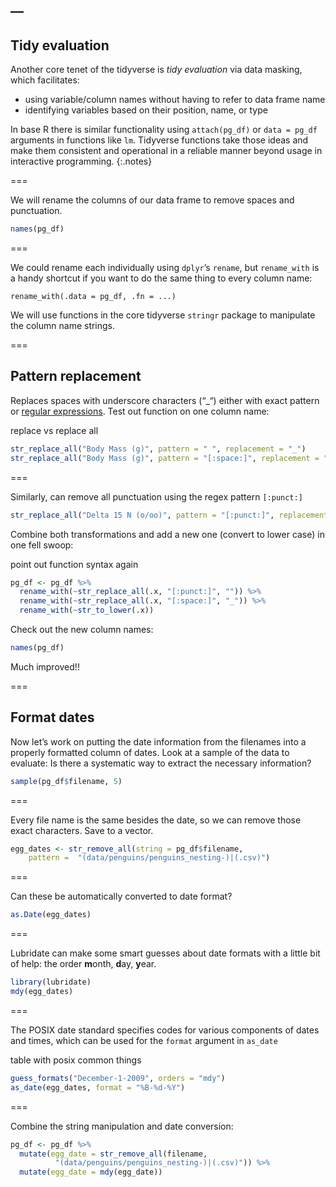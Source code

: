 ---
---

## Tidy evaluation

Another core tenet of the tidyverse is *tidy evaluation* via data masking, which facilitates:

- using variable/column names without having to refer to data frame name
- identifying variables based on their position, name, or type

In base R there is similar functionality using `attach(pg_df)` or `data = pg_df` arguments in functions like `lm`. Tidyverse functions take those ideas and make them consistent and operational in a reliable manner beyond usage in interactive programming.
{:.notes}

===

We will rename the columns of our data frame to remove spaces and punctuation.

```r
names(pg_df)
```


===

We could rename each individually using `dplyr`'s `rename`, but `rename_with` is a handy shortcut if you want to do the same thing to every column name:

```
rename_with(.data = pg_df, .fn = ...)
```

We will use functions in the core tidyverse `stringr` package to manipulate the column name strings. 

===

## Pattern replacement 

Replaces spaces with underscore characters ("_") either with exact pattern or [regular expressions](https://stringr.tidyverse.org/articles/regular-expressions.html). Test out function on one column name:

replace vs replace all

```r
str_replace_all("Body Mass (g)", pattern = " ", replacement = "_")
str_replace_all("Body Mass (g)", pattern = "[:space:]", replacement = "_")
```

===

Similarly, can remove all punctuation using the regex pattern `[:punct:]`

```r
str_replace_all("Delta 15 N (o/oo)", pattern = "[:punct:]", replacement = "")
```

Combine both transformations and add a new one (convert to lower case) in one fell swoop:

point out function syntax again

```r
pg_df <- pg_df %>%
  rename_with(~str_replace_all(.x, "[:punct:]", "")) %>%
  rename_with(~str_replace_all(.x, "[:space:]", "_")) %>%
  rename_with(~str_to_lower(.x))
```

Check out the new column names:

```r
names(pg_df)
```

Much improved!!

===

## Format dates

Now let's work on putting the date information from the filenames into a properly formatted column of dates. Look at a sample of the data to evaluate: Is there a systematic way to extract the necessary information?

```r
sample(pg_df$filename, 5)
```

===

Every file name is the same besides the date, so we can remove those exact characters. Save to a vector. 

```r
egg_dates <- str_remove_all(string = pg_df$filename, 
    pattern =  "(data/penguins/penguins_nesting-)|(.csv)")
```

===

Can these be automatically converted to date format?

```r
as.Date(egg_dates)
```


===

Lubridate can make some smart guesses about date formats with a little bit of help: the order **m**onth, **d**ay, **y**ear. 

```r
library(lubridate)
mdy(egg_dates)
```

===

The POSIX date standard specifies codes for various components of dates and times, which can be used for the `format` argument in `as_date`

table with posix common things

```r
guess_formats("December-1-2009", orders = "mdy")
as_date(egg_dates, format = "%B-%d-%Y")
```

===

Combine the string manipulation and date conversion: 

```r
pg_df <- pg_df %>%
  mutate(egg_date = str_remove_all(filename,
          "(data/penguins/penguins_nesting-)|(.csv)")) %>%
  mutate(egg_date = mdy(egg_date))
```



